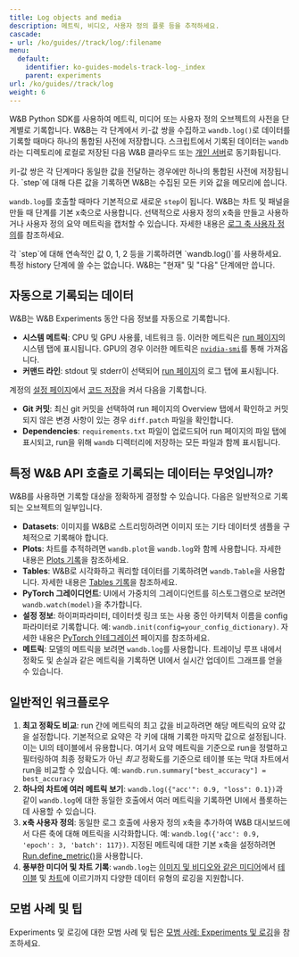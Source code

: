 ```yaml
---
title: Log objects and media
description: 메트릭, 비디오, 사용자 정의 플롯 등을 추적하세요.
cascade:
- url: /ko/guides//track/log/:filename
menu:
  default:
    identifier: ko-guides-models-track-log-_index
    parent: experiments
url: /ko/guides//track/log
weight: 6
---
```


W&B Python SDK를 사용하여 메트릭, 미디어 또는 사용자 정의 오브젝트의 사전을 단계별로 기록합니다. W&B는 각 단계에서 키-값 쌍을 수집하고 `wandb.log()`로 데이터를 기록할 때마다 하나의 통합된 사전에 저장합니다. 스크립트에서 기록된 데이터는 `wandb`라는 디렉토리에 로컬로 저장된 다음 W&B 클라우드 또는 [개인 서버](/ko/guides/hosting/)로 동기화됩니다.

<Note>
키-값 쌍은 각 단계마다 동일한 값을 전달하는 경우에만 하나의 통합된 사전에 저장됩니다. `step`에 대해 다른 값을 기록하면 W&B는 수집된 모든 키와 값을 메모리에 씁니다.
</Note>

`wandb.log`를 호출할 때마다 기본적으로 새로운 `step`이 됩니다. W&B는 차트 및 패널을 만들 때 단계를 기본 x축으로 사용합니다. 선택적으로 사용자 정의 x축을 만들고 사용하거나 사용자 정의 요약 메트릭을 캡처할 수 있습니다. 자세한 내용은 [로그 축 사용자 정의](/ko/./customize-logging-axes)를 참조하세요.

<Warning>
각 `step`에 대해 연속적인 값 0, 1, 2 등을 기록하려면 `wandb.log()`를 사용하세요. 특정 history 단계에 쓸 수는 없습니다. W&B는 "현재" 및 "다음" 단계에만 씁니다.
</Warning>

## 자동으로 기록되는 데이터

W&B는 W&B Experiments 동안 다음 정보를 자동으로 기록합니다.

* **시스템 메트릭**: CPU 및 GPU 사용률, 네트워크 등. 이러한 메트릭은 [run 페이지](/ko/guides/models/track/runs/)의 시스템 탭에 표시됩니다. GPU의 경우 이러한 메트릭은 [`nvidia-smi`](https://developer.nvidia.com/nvidia-system-management-interface)를 통해 가져옵니다.
* **커맨드 라인**: stdout 및 stderr이 선택되어 [run 페이지](/ko/guides/models/track/runs/)의 로그 탭에 표시됩니다.

계정의 [설정 페이지](https://wandb.ai/settings)에서 [코드 저장](http://wandb.me/code-save-colab)을 켜서 다음을 기록합니다.

* **Git 커밋**: 최신 git 커밋을 선택하여 run 페이지의 Overview 탭에서 확인하고 커밋되지 않은 변경 사항이 있는 경우 `diff.patch` 파일을 확인합니다.
* **Dependencies**: `requirements.txt` 파일이 업로드되어 run 페이지의 파일 탭에 표시되고, run을 위해 `wandb` 디렉터리에 저장하는 모든 파일과 함께 표시됩니다.

## 특정 W&B API 호출로 기록되는 데이터는 무엇입니까?

W&B를 사용하면 기록할 대상을 정확하게 결정할 수 있습니다. 다음은 일반적으로 기록되는 오브젝트의 일부입니다.

* **Datasets**: 이미지를 W&B로 스트리밍하려면 이미지 또는 기타 데이터셋 샘플을 구체적으로 기록해야 합니다.
* **Plots**: 차트를 추적하려면 `wandb.plot`을 `wandb.log`와 함께 사용합니다. 자세한 내용은 [Plots 기록](/ko/./plots)을 참조하세요.
* **Tables**: W&B로 시각화하고 쿼리할 데이터를 기록하려면 `wandb.Table`을 사용합니다. 자세한 내용은 [Tables 기록](/ko/./log-tables)을 참조하세요.
* **PyTorch 그레이디언트**: UI에서 가중치의 그레이디언트를 히스토그램으로 보려면 `wandb.watch(model)`을 추가합니다.
* **설정 정보**: 하이퍼파라미터, 데이터셋 링크 또는 사용 중인 아키텍처 이름을 config 파라미터로 기록합니다. 예: `wandb.init(config=your_config_dictionary)`. 자세한 내용은 [PyTorch 인테그레이션](/ko/guides/integrations/pytorch) 페이지를 참조하세요.
* **메트릭**: 모델의 메트릭을 보려면 `wandb.log`를 사용합니다. 트레이닝 루프 내에서 정확도 및 손실과 같은 메트릭을 기록하면 UI에서 실시간 업데이트 그래프를 얻을 수 있습니다.

## 일반적인 워크플로우

1. **최고 정확도 비교**: run 간에 메트릭의 최고 값을 비교하려면 해당 메트릭의 요약 값을 설정합니다. 기본적으로 요약은 각 키에 대해 기록한 마지막 값으로 설정됩니다. 이는 UI의 테이블에서 유용합니다. 여기서 요약 메트릭을 기준으로 run을 정렬하고 필터링하여 최종 정확도가 아닌 _최고_ 정확도를 기준으로 테이블 또는 막대 차트에서 run을 비교할 수 있습니다. 예: `wandb.run.summary["best_accuracy"] = best_accuracy`
2. **하나의 차트에 여러 메트릭 보기**: `wandb.log({"acc'": 0.9, "loss": 0.1})`과 같이 `wandb.log`에 대한 동일한 호출에서 여러 메트릭을 기록하면 UI에서 플롯하는 데 사용할 수 있습니다.
3. **x축 사용자 정의**: 동일한 로그 호출에 사용자 정의 x축을 추가하여 W&B 대시보드에서 다른 축에 대해 메트릭을 시각화합니다. 예: `wandb.log({'acc': 0.9, 'epoch': 3, 'batch': 117})`. 지정된 메트릭에 대한 기본 x축을 설정하려면 [Run.define_metric()](/ko/ref/python/run#define_metric)을 사용합니다.
4. **풍부한 미디어 및 차트 기록**: `wandb.log`는 [이미지 및 비디오와 같은 미디어](/ko/./media)에서 [테이블](/ko/./log-tables) 및 [차트](/ko/guides/models/app/features/custom-charts/)에 이르기까지 다양한 데이터 유형의 로깅을 지원합니다.

## 모범 사례 및 팁

Experiments 및 로깅에 대한 모범 사례 및 팁은 [모범 사례: Experiments 및 로깅](https://wandb.ai/wandb/pytorch-lightning-e2e/reports/W-B-Best-Practices-Guide--VmlldzozNTU1ODY1#w&b-experiments-and-logging)을 참조하세요.
